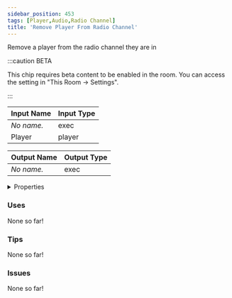 ```yaml
---
sidebar_position: 453
tags: [Player,Audio,Radio Channel]
title: 'Remove Player From Radio Channel'
---
```


Remove a player from the radio channel they are in

:::caution BETA

This chip requires beta content to be enabled in the room. You can access the setting in "This Room -> Settings".

:::


<EsbSvg />

| Input Name | Input Type |
|-----------|-----------|
| *No name.* | exec |
| Player | player |

| Output Name | Output Type |
|-----------|-----------|
| *No name.* | exec |


<details>
  <summary>Properties</summary>
  <div>
    <div>
    <table>
      <thead>
        <tr>
          <th>Is beta required?</th>
          <th>✅</th>
        </tr>
        <tr>
          <th>Is this chip a trolling risk?</th>
          <th>❌</th>
        </tr>
        <tr>
          <th>Is this chip a role assignment risk?</th>
          <th>❌</th>
        </tr>
        <tr>
          <th>Chip UUID</th>
          <th>eb605a54-315e-495e-b051-8d113c32ed7c</th>
        </tr>
      </thead>
    </table>
    </div>
  </div>
</details>

### Uses

None so far!

### Tips

None so far!

### Issues

None so far!